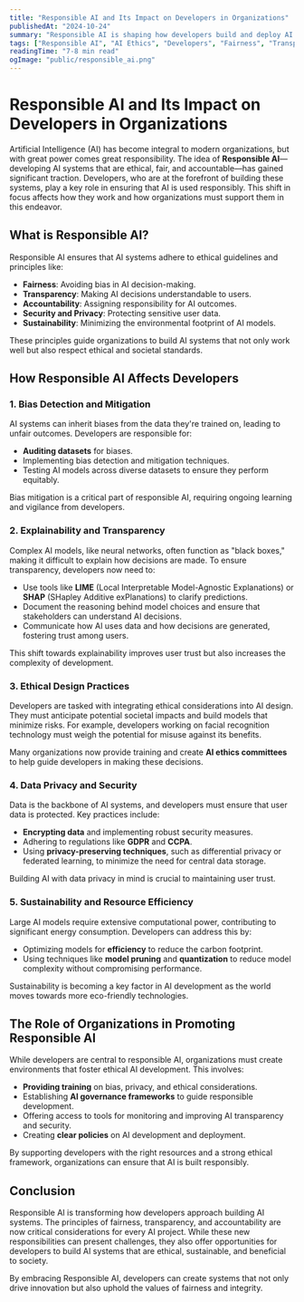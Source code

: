 ```yaml
---
title: "Responsible AI and Its Impact on Developers in Organizations"
publishedAt: "2024-10-24"
summary: "Responsible AI is shaping how developers build and deploy AI systems. This article explores its core principles and how it affects developers within organizations."
tags: ["Responsible AI", "AI Ethics", "Developers", "Fairness", "Transparency", "Sustainability", "Accountability"]
readingTime: "7-8 min read"
ogImage: "public/responsible_ai.png" 
---
```


# Responsible AI and Its Impact on Developers in Organizations

Artificial Intelligence (AI) has become integral to modern organizations, but with great power comes great responsibility. The idea of **Responsible AI**—developing AI systems that are ethical, fair, and accountable—has gained significant traction. Developers, who are at the forefront of building these systems, play a key role in ensuring that AI is used responsibly. This shift in focus affects how they work and how organizations must support them in this endeavor.

## What is Responsible AI?

Responsible AI ensures that AI systems adhere to ethical guidelines and principles like:

- **Fairness**: Avoiding bias in AI decision-making.
- **Transparency**: Making AI decisions understandable to users.
- **Accountability**: Assigning responsibility for AI outcomes.
- **Security and Privacy**: Protecting sensitive user data.
- **Sustainability**: Minimizing the environmental footprint of AI models.

These principles guide organizations to build AI systems that not only work well but also respect ethical and societal standards.

## How Responsible AI Affects Developers

### 1. **Bias Detection and Mitigation**

AI systems can inherit biases from the data they're trained on, leading to unfair outcomes. Developers are responsible for:

- **Auditing datasets** for biases.
- Implementing bias detection and mitigation techniques.
- Testing AI models across diverse datasets to ensure they perform equitably.

Bias mitigation is a critical part of responsible AI, requiring ongoing learning and vigilance from developers.

### 2. **Explainability and Transparency**

Complex AI models, like neural networks, often function as "black boxes," making it difficult to explain how decisions are made. To ensure transparency, developers now need to:

- Use tools like **LIME** (Local Interpretable Model-Agnostic Explanations) or **SHAP** (SHapley Additive exPlanations) to clarify predictions.
- Document the reasoning behind model choices and ensure that stakeholders can understand AI decisions.
- Communicate how AI uses data and how decisions are generated, fostering trust among users.

This shift towards explainability improves user trust but also increases the complexity of development.

### 3. **Ethical Design Practices**

Developers are tasked with integrating ethical considerations into AI design. They must anticipate potential societal impacts and build models that minimize risks. For example, developers working on facial recognition technology must weigh the potential for misuse against its benefits.

Many organizations now provide training and create **AI ethics committees** to help guide developers in making these decisions.

### 4. **Data Privacy and Security**

Data is the backbone of AI systems, and developers must ensure that user data is protected. Key practices include:

- **Encrypting data** and implementing robust security measures.
- Adhering to regulations like **GDPR** and **CCPA**.
- Using **privacy-preserving techniques**, such as differential privacy or federated learning, to minimize the need for central data storage.

Building AI with data privacy in mind is crucial to maintaining user trust.

### 5. **Sustainability and Resource Efficiency**

Large AI models require extensive computational power, contributing to significant energy consumption. Developers can address this by:

- Optimizing models for **efficiency** to reduce the carbon footprint.
- Using techniques like **model pruning** and **quantization** to reduce model complexity without compromising performance.

Sustainability is becoming a key factor in AI development as the world moves towards more eco-friendly technologies.

## The Role of Organizations in Promoting Responsible AI

While developers are central to responsible AI, organizations must create environments that foster ethical AI development. This involves:

- **Providing training** on bias, privacy, and ethical considerations.
- Establishing **AI governance frameworks** to guide responsible development.
- Offering access to tools for monitoring and improving AI transparency and security.
- Creating **clear policies** on AI development and deployment.

By supporting developers with the right resources and a strong ethical framework, organizations can ensure that AI is built responsibly.

## Conclusion

Responsible AI is transforming how developers approach building AI systems. The principles of fairness, transparency, and accountability are now critical considerations for every AI project. While these new responsibilities can present challenges, they also offer opportunities for developers to build AI systems that are ethical, sustainable, and beneficial to society. 

By embracing Responsible AI, developers can create systems that not only drive innovation but also uphold the values of fairness and integrity.

